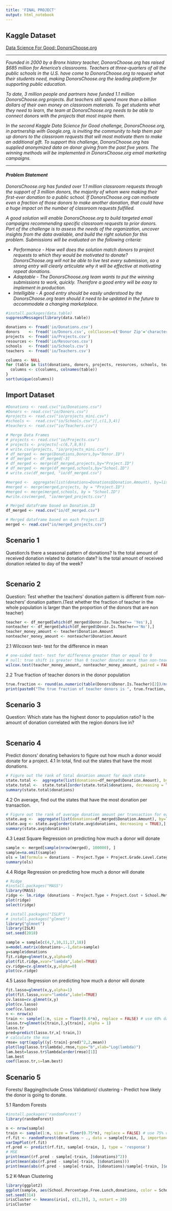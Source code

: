 ```yaml
---
title: 'FINAL PROJECT'
output: html_notebook
---
```


## Kaggle Dataset
[Data Science For Good: DonorsChoose.org](https://www.kaggle.com/donorschoose/io)

***

*Founded in 2000 by a Bronx history teacher, DonorsChoose.org has raised $685 million for America's classrooms. Teachers at three-quarters of all the public schools in the U.S. have come to DonorsChoose.org to request what their students need, making DonorsChoose.org the leading platform for supporting public education.*

*To date, 3 million people and partners have funded 1.1 million DonorsChoose.org projects. But teachers still spend more than a billion dollars of their own money on classroom materials. To get students what they need to learn, the team at DonorsChoose.org needs to be able to connect donors with the projects that most inspire them.*

*In the second Kaggle Data Science for Good challenge, DonorsChoose.org, in partnership with Google.org, is inviting the community to help them pair up donors to the classroom requests that will most motivate them to make an additional gift. To support this challenge, DonorsChoose.org has supplied anonymized data on donor giving from the past five years. The winning methods will be implemented in DonorsChoose.org email marketing campaigns.*

***

#### *Problem Statement*
*DonorsChoose.org has funded over 1.1 million classroom requests through the support of 3 million donors, the majority of whom were making their first-ever donation to a public school. If DonorsChoose.org can motivate even a fraction of those donors to make another donation, that could have a huge impact on the number of classroom requests fulfilled.*

*A good solution will enable DonorsChoose.org to build targeted email campaigns recommending specific classroom requests to prior donors. Part of the challenge is to assess the needs of the organization, uncover insights from the data available, and build the right solution for this problem. Submissions will be evaluated on the following criteria:*

- *Performance - How well does the solution match donors to project requests to which they would be motivated to donate? DonorsChoose.org will not be able to live test every submission, so a strong entry will clearly articulate why it will be effective at motivating repeat donations.*
- *Adaptable - The DonorsChoose.org team wants to put the winning submissions to work, quickly. Therefore a good entry will be easy to implement in production.*
- *Intelligible - A good entry should be easily understood by the DonorsChoose.org team should it need to be updated in the future to accommodate a changing marketplace.*


```r
#install.packages(data.table)
suppressMessages(library(data.table))
```
```r
donations <- fread('io/Donations.csv')                                      # 583.03 MB
donors    <- fread('io/Donors.csv', colClasses=c('Donor Zip'='character'))  # 118.24 MB
projects  <- fread('io/Projects.csv')                                       # 2.39 GB
resources <- fread('io/Resources.csv')                                      # 781.39 MB
schools   <- fread('io/Schools.csv')                                        # 9.21 MB
teachers  <- fread('io/Teachers.csv')                                       # 18.66 MB
```

```r
columns <- NULL
for (table in list(donations, donors, projects, resources, schools, teachers)) {
  columns <- c(columns, colnames(table))
}
sort(unique(columns))
```


## Import Dataset
```r
#Donations <- read.csv("io/Donations.csv")
#Donors <- read.csv("io/Donors.csv")
#projects <- read.csv("io/projects_mini.csv")
#schools <-  read.csv("io/Schools.csv")[,c(1,3,4)]
#teachers <- read.csv("io/Teachers.csv")

# Merge Data Frames
# projects <- read.csv("io/Projects.csv")
# projects <- projects[-c(6,7,8,9)]
# write.csv(projects, "io/projects_mini.csv")
# df_merged <- merge(Donations,Donors,by="Donor.ID")
# df_merged <- df_merged[-3]
# df_merged <- merge(df_merged,projects,by="Project.ID")
# df_merged <- merge(df_merged,schools,by="School.ID")
# write.csv(df_merged, "io/df_merged.csv")

#merged <-  aggregate(list(donations=Donations$Donation.Amount), by=list(Project.ID=Donations$Project.ID), FUN= sum)
#merged <- merge(merged,projects, by = "Project.ID")
#merged <- merge(merged,schools, by = "School.ID")
#write.csv(merged, "io/merged_projects.csv")

# Merged dataframe based on Donation.ID
df_merged <- read.csv("io/df_merged.csv")

# Merged dataframe based on each Project.ID
merged <- read.csv("io/merged_projects.csv")
```


## Scenario 1
Question:Is there a seasonal pattern of donations? Is the total amount of received donation related to donation date? Is the total amount of received donation related to day of the week?
```r

```


## Scenario 2
Question: Test whether the teachers’ donation pattern is different from non-teachers’ donation pattern.(Test whether the fraction of teacher in the whole population is larger than the proportion of the donors that are non teacher)

```r
teacher <- df_merged[which(df_merged$Donor.Is.Teacher== 'Yes'),]
nonteacher <- df_merged[which(df_merged$Donor.Is.Teacher=='No'),]
teacher_money_amount <- teacher$Donation.Amount
nonteacher_money_amount <- nonteacher$Donation.Amount
```

2.1 Wilcoxon test- test for the difference in mean
```r
# one-sided test- test for difference greater than or equal to 0
# null: true shift is greater than 0 teacher donates more than non-teachers
wilcox.test(teacher_money_amount, nonteacher_money_amount, paired = FALSE, correct = FALSE, alternative = "less")
```

2.2 True fraction of teacher donors in the donor population
```r
true.fraction <- round(as.numeric(table(Donors$Donor.Is.Teacher)[2])/nrow(Donors)*100, 3)
print(paste0("The true fraction of teacher donors is ", true.fraction, "%"))
```


## Scenario 3
Question: Which state has the highest donor to population ratio? Is the amount of donation correlated with the region donors live in?
```r

```


## Scenario 4
Predict donors' donating behaviors to figure out how much a donor would donate for a project. 
4.1 In total, find out the states that have the most donations.
```r
# Figure out the rank of total donation amount for each state
state.total <-  aggregate(list(donations=df_merged$Donation.Amount), by=list(states=df_merged$Donor.State), FUN= sum)
state.total <-  state.total[order(state.total$donations, decreasing = TRUE),]
summary(state.total$donations)
```

4.2 On average, find out the states that have the most donation per transaction.
```r
# Figure out the rank of average donation amount per transaction for each state
state.avg <-  aggregate(list(donations=df_merged$Donation.Amount), by=list(states=df_merged$Donor.State), FUN= mean)
state.avg <- state.avg[order(state.avg$donations, decreasing = TRUE),]
summary(state.avg$donations)
```

4.3 Least Square Regression on predicting how much a donor will donate 
```r
sample <- merged[sample(nrow(merged), 100000), ]
sample=na.omit(sample)
ols = lm(formula = donations ~ Project.Type + Project.Grade.Level.Category+ Project.Cost+ School.Metro.Type + School.Percentage.Free.Lunch  , data = sample)
summary(ols)
```

4.4 Ridge Regression on predicting how much a donor will donate 
```r
# Ridge
#install.packages("MASS")
library(MASS)
ridge <- lm.ridge (donations ~ Project.Type + Project.Cost + School.Metro.Type + School.Percentage.Free.Lunch, data = sample, lambda = seq(0, 50, .001))
plot(ridge)
select(ridge)
```
```r
# install.packages("ISLR")
# install.packages("glmnet")
library("glmnet")
library(ISLR)
set.seed(2018)

sample = sample[c(4,7,10,11,17,18)]
x=model.matrix(donations~.-1,data=sample) 
y=sample$donations
fit.ridge=glmnet(x,y,alpha=0)
plot(fit.ridge,xvar="lambda",label=TRUE)
cv.ridge=cv.glmnet(x,y,alpha=0)
plot(cv.ridge)
```

4.5 Lasso Regression on predicting how much a donor will donate 
```r
fit.lasso=glmnet(x,y,alpha=1)
plot(fit.lasso,xvar="lambda",label=TRUE)
cv.lasso=cv.glmnet(x,y)
plot(cv.lasso)
coef(cv.lasso)
n <- nrow(x)
train <- sample(1:n, size = floor(0.6*n), replace = FALSE) # use 60% data for training
lasso.tr=glmnet(x[train,],y[train], alpha = 1)
lasso.tr
pred=predict(lasso.tr,x[-train,])
# calculate the mse
rmse= sqrt(apply((y[-train]-pred)^2,2,mean))
plot(log(lasso.tr$lambda),rmse,type="b",xlab="Log(lambda)")
lam.best=lasso.tr$lambda[order(rmse)[1]]
lam.best
coef(lasso.tr,s=lam.best)
```


## Scenario 5
Forests/ Bagging(Include Cross Validation)/ clustering - Predict how likely the donor is going to donate. 

5.1 Random Forests
```r
#install.packages('randomForest')
library(randomForest)

n <- nrow(sample)
train <- sample(1:n, size = floor(0.75*n), replace = FALSE) # use 75% data for training
rf.fit <- randomForest(donations ~ ., data = sample[train, ], importance = TRUE, ntree = 1000, nodesize = 10)
varImpPlot(rf.fit)
rf.pred <- predict(rf.fit, sample[-train, ], type = 'response')
# MSE
print(mean((rf.pred - sample[-train, ]$donations)^2))
print(mean(abs(rf.pred - sample[-train, ]$donations)))
print(mean(abs(rf.pred - sample[-train, ]$donations)/sample[-train, ]$donations))
```

5.2 K-Mean Clustering
```r
library(ggplot2)
ggplot(sample, aes(School.Percentage.Free.Lunch,donations, color = School.Metro.Type)) + geom_point()
set.seed(314)
irisCluster <- kmeans(iris[, c(1,3)], 3, nstart = 20)
irisCluster
```